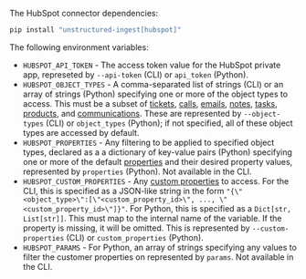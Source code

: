 The HubSpot connector dependencies:

  ```bash CLI, Python
  pip install "unstructured-ingest[hubspot]"
  ```


<AdditionalIngestDependencies />

The following environment variables:

- `HUBSPOT_API_TOKEN` - The access token value for the HubSpot private app, represeted by `--api-token` (CLI) or `api_token` (Python).
- `HUBSPOT_OBJECT_TYPES` - A comma-separated list of strings (CLI) or an array of strings (Python) specifying one or more of the 
  object types to access. This must be a subset of 
  [tickets](https://developers.hubspot.com/docs/api/crm/tickets), 
  [calls](https://developers.hubspot.com/docs/api/crm/calls), 
  [emails](https://developers.hubspot.com/docs/api/crm/email), 
  [notes](https://developers.hubspot.com/docs/api/crm/notes), 
  [tasks](https://developers.hubspot.com/docs/api/crm/tasks), 
  [products](https://developers.hubspot.com/docs/api/crm/products), and 
  [communications](https://developers.hubspot.com/docs/api/crm/communications). These are represented by 
  `--object-types` (CLI) or `object_types` (Python); if not specified, all of these object types are accessed by default.
- `HUBSPOT_PROPERTIES` - Any filtering to be applied to specified object types, declared as a a dictionary of key-value pairs (Python) specifying one or more of the default 
  [properties](https://developers.hubspot.com/docs/api/crm/properties) and their desired property values, represented by 
  `properties` (Python). Not available in the CLI. 
- `HUBSPOT_CUSTOM_PROPERTIES` - Any [custom properties](https://developers.hubspot.com/docs/api/crm/properties) to access. 
  For the CLI, this is specified as a JSON-like string in the form `"{\"<object_type>\":[\"<custom_property_id>\", ..., \"<custom_property_id>\"]}"`. 
  For Python, this is specified as a `Dict[str, List[str]]`. 
  This must map to the internal name of the variable. If the property is missing, 
  it will be omitted. This is represented by `--custom-properties` (CLI) or `custom_properties` (Python).
- `HUBSPOT_PARAMS` - For Python, an array of strings specifying any values to filter the customer properties on represented by `params`. Not available in the CLI.